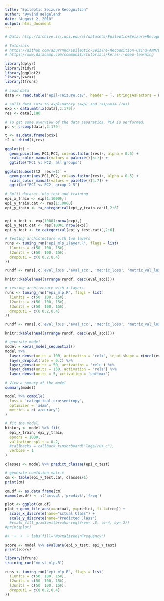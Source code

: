 ```yaml
---
title: "Epileptic Seizure Recognition"
author: "Øyvind Helgeland"
date: "August 2, 2018"
output: html_document
---
```


```r
# Data: http://archive.ics.uci.edu/ml/datasets/Epileptic+Seizure+Recognition

# Tutorials
# https://github.com/apurvnnd/Epileptic-Seizure-Recognition-Using-ANN/blob/master/ESR.py
# https://www.datacamp.com/community/tutorials/keras-r-deep-learning

```


```r
library(dplyr)
library(tidyr)
library(ggplot2)
library(keras)
library(tfruns)
```


```r
# Load data
data <- read.table('epil-seizure.csv', header = T, stringsAsFactors = F, sep=',')

# Split data into to explanatory (exp) and response (res)
exp <- data.matrix(data[,2:179])
res <- data[,180]
```

```r
# To get some overview of the data separation, PCA is performed.
pc <- prcomp(data[,2:179])

t <- as.data.frame(pc$x)
t2 <- cbind(t,res)

ggplot(t) + 
  geom_point(aes(PC1,PC2, col=as.factor(res)), alpha = 0.5) + 
  scale_color_manual(values = palette()[3:7]) + 
  ggtitle("PC1 vs PC2, all groups")

ggplot(subset(t2, res!=1)) + 
  geom_point(aes(PC1,PC2, col=as.factor(res)), alpha = 0.5) + 
  scale_color_manual(values = palette()[4:7]) +
  ggtitle("PC1 vs PC2, group 2-5")


```

```r
# Split dataset into test and training
epi_x_train <- exp[1:10000,]
epi_y_train.cat <- res[1:10000]
epi_y_train <- to_categorical(epi_y_train.cat)[,2:6]


epi_x_test <- exp[10001:nrow(exp),]
epi_y_test.cat <- res[10001:nrow(exp)]
epi_y_test <- to_categorical(epi_y_test.cat)[,2:6]

```

```r
# Testing archictecture with two layers
runs <- tuning_run("epi_mlp_2layer.R", flags = list(
  l1units = c(50, 100, 150),
  l2units = c(50, 100, 150),
  dropout1 = c(0,0.2,0.4)
))

rundf <- runs[,c('eval_loss','eval_acc', 'metric_loss', 'metric_val_loss', 'metric_val_acc', 'flag_l1units', 'flag_l2units')]

knitr::kable(head(arrange(rundf, desc(eval_acc))))

```


```r
# Testing architecture with 3 layers
runs <- tuning_run("epi_mlp.R", flags = list(
  l1units = c(50, 100, 150),
  l2units = c(50, 100, 150),
  l3units = c(50, 100, 150),
  dropout1 = c(0,0.2,0.4)
))
```

```r
rundf <- runs[,c('eval_loss','eval_acc', 'metric_loss', 'metric_val_loss', 'metric_val_acc', 'flag_l1units', 'flag_l2units', 'flag_l3units', 'flag_dropout1')]

knitr::kable(head(arrange(rundf, desc(eval_acc))))
```



```r
# generate model
model = keras_model_sequential() 
model %>%
  layer_dense(units = 100, activation = 'relu', input_shape = c(ncol(exp))) %>% 
  layer_dropout(rate = 0.2) %>% 
  layer_dense(units = 50, activation = 'relu') %>%
  layer_dense(units = 150, activation = 'relu') %>%
  layer_dense(units = 5, activation = 'softmax')

# View a smmary of the model
summary(model)

model %>% compile(
  loss = 'categorical_crossentropy',
  optimizer = 'adam',
  metrics = c('accuracy')
)

# fit the model
history <- model %>% fit(
  epi_x_train, epi_y_train, 
  epochs = 1000, 
  validation_split = 0.2,
  #callbacks = callback_tensorboard("logs/run_c"),
  verbose = 1
)

```

```r
classes <- model %>% predict_classes(epi_x_test)

# generate confusion matrix
cm <- table(epi_y_test.cat, classes+1)
print(cm)

cm.df <- as.data.frame(cm)
names(cm.df) <- c('actual','predict','freq')

plot <- ggplot(cm.df)
plot + geom_tile(aes(x=actual, y=predict, fill=freq)) +
  scale_x_discrete(name="Actual Class") +
  scale_y_discrete(name="Predicted Class") 
  #scale_fill_gradient(breaks=seq(from=-.5, to=4, by=.2))
#print(plot)

#+  +  +  + labs(fill="Normalized\nFrequency")

```

```r
score <- model %>% evaluate(epi_x_test, epi_y_test)
print(score)
```

```r
library(tfruns)
training_run("mnist_mlp.R")

runs <- tuning_run("epi_mlp.R", flags = list(
  l1units = c(50, 100, 150),
  l2units = c(50, 100, 150),
  l3units = c(50, 100, 150),
  dropout1 = c(0,0.2,0.4)
))
```

